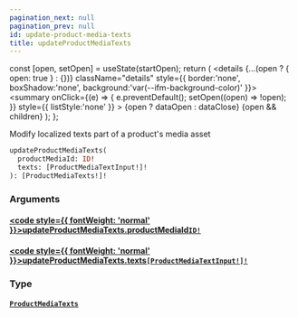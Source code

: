 ```yaml
---
pagination_next: null
pagination_prev: null
id: update-product-media-texts
title: updateProductMediaTexts
---
```









  const [open, setOpen] = useState(startOpen);
  return (
    <details {...(open ? { open: true } : {})} className="details" style={{ border:'none', boxShadow:'none', background:'var(--ifm-background-color)' }}>
      <summary
        onClick={(e) => {
          e.preventDefault();
          setOpen((open) => !open);
        }}
        style={{ listStyle:'none' }}
      >
      {open ? dataOpen : dataClose}
      </summary>
      {open && children}
    </details>
  );
};








Modify localized texts part of a product's media asset


```graphql
updateProductMediaTexts(
  productMediaId: ID!
  texts: [ProductMediaTextInput!]!
): [ProductMediaTexts!]!
```




### Arguments

#### [<code style={{ fontWeight: 'normal' }}>updateProductMediaTexts.<b>productMediaId</b></code>](#)<Bullet />[`ID!`](/types/scalars/id.mdx) <Badge class="badge badge--secondary" text="non-null"/> <Badge class="badge badge--secondary" text="scalar"/> 



#### [<code style={{ fontWeight: 'normal' }}>updateProductMediaTexts.<b>texts</b></code>](#)<Bullet />[`[ProductMediaTextInput!]!`](/types/inputs/product-media-text-input.mdx) <Badge class="badge badge--secondary" text="non-null"/> <Badge class="badge badge--secondary" text="input"/> 



### Type

#### [`ProductMediaTexts`](/types/objects/product-media-texts.mdx) <Badge class="badge badge--secondary" text="object"/> 







